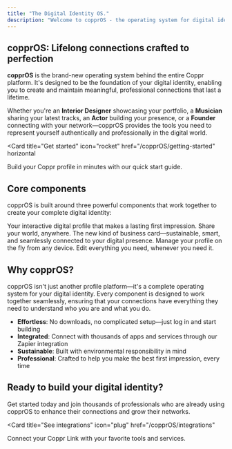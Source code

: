 ```yaml
---
title: "The Digital Identity OS."
description: "Welcome to copprOS - the operating system for digital identity"
---
```


## copprOS: Lifelong connections crafted to perfection

**copprOS** is the brand-new operating system behind the entire Coppr platform. It's designed to be the foundation of your digital identity, enabling you to create and maintain meaningful, professional connections that last a lifetime.

Whether you're an **Interior Designer** showcasing your portfolio, a **Musician** sharing your latest tracks, an **Actor** building your presence, or a **Founder** connecting with your network—copprOS provides the tools you need to represent yourself authentically and professionally in the digital world.

<Card
  title="Get started"
  icon="rocket"
  href="/copprOS/getting-started"
  horizontal
>
  Build your Coppr profile in minutes with our quick start guide.
</Card>

## Core components

copprOS is built around three powerful components that work together to create your complete digital identity:

<Columns cols={3}>
  <Card
    title="Coppr Link"
    icon="link"
    href="/copprOS/link"
  >
    Your interactive digital profile that makes a lasting first impression. Share your world, anywhere.
  </Card>
  <Card
    title="Coppr Card"
    icon="id-card"
    href="/copprOS/card"
  >
    The new kind of business card—sustainable, smart, and seamlessly connected to your digital presence.
  </Card>
  <Card
    title="Dashboard"
    icon="sliders"
    href="/copprOS/dashboard"
  >
    Manage your profile on the fly from any device. Edit everything you need, whenever you need it.
  </Card>
</Columns>

## Why copprOS?

copprOS isn't just another profile platform—it's a complete operating system for your digital identity. Every component is designed to work together seamlessly, ensuring that your connections have everything they need to understand who you are and what you do.

- **Effortless**: No downloads, no complicated setup—just log in and start building
- **Integrated**: Connect with thousands of apps and services through our Zapier integration
- **Sustainable**: Built with environmental responsibility in mind
- **Professional**: Crafted to help you make the best first impression, every time

## Ready to build your digital identity?

Get started today and join thousands of professionals who are already using copprOS to enhance their connections and grow their networks.

<Card
  title="See integrations"
  icon="plug"
  href="/copprOS/integrations"
>
  Connect your Coppr Link with your favorite tools and services.
</Card>

